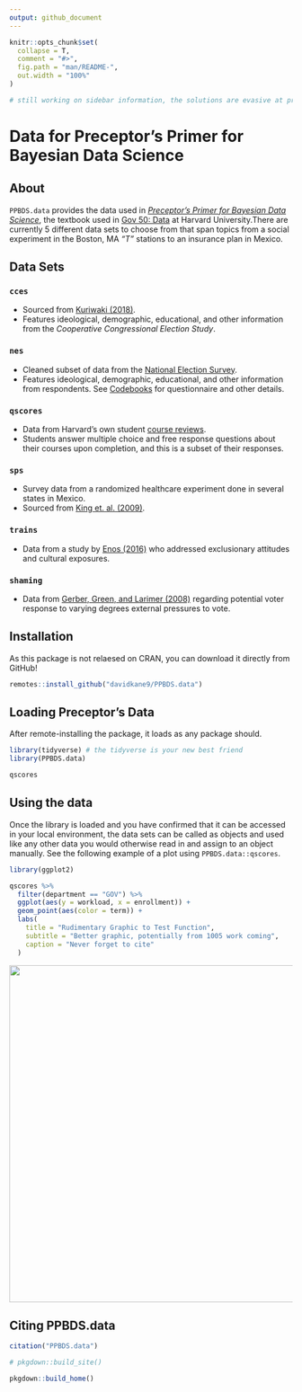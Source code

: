 ```yaml
---
output: github_document
---
```


<!-- README is generated from README.Rmd, edit ONLY this file if needed-->

```r

knitr::opts_chunk$set(
  collapse = T,
  comment = "#>",
  fig.path = "man/README-",
  out.width = "100%"
)

# still working on sidebar information, the solutions are evasive at present. 

```

# Data for Preceptor's Primer for Bayesian Data Science

## About

`PPBDS.data` provides the data used in *[Preceptor's Primer for Bayesian Data Science](https://davidkane9.github.io/PPBDS/)*, the textbook used in [Gov 50: Data](https://www.davidkane.info/files/gov_50_fall_2020.html) at Harvard University.There are currently 5 different data sets to choose from that span topics from a social experiment in the Boston, MA *"T"* stations to an insurance plan in Mexico. 

<!-- unsure if badges are available for use yet here -->

## Data Sets

### `cces` 
- Sourced from [Kuriwaki (2018)](https://doi.org/10.7910/DVN/II2DB6).
- Features ideological, demographic, educational, and other information from the *Cooperative Congressional Election Study*. 

### `nes`
- Cleaned subset of data from the [National Election Survey](https://electionstudies.org/data-center/anes-time-series-cumulative-data-file/).
- Features ideological, demographic, educational, and other information from respondents. See [Codebooks](https://electionstudies.org/data-center/anes-time-series-cumulative-data-file/) for questionnaire and other details. 

### `qscores`
- Data from Harvard's own student [course reviews](https://q.fas.harvard.edu/).
- Students answer multiple choice and free response questions about their courses upon completion, and this is a subset of their responses. 

### `sps`
- Survey data from a randomized healthcare experiment done in several states in Mexico.
- Sourced from [King et. al. (2009)](https://gking.harvard.edu/files/gking/files/pubpolforpoor.pdf). 

### `trains`
- Data from a study by [Enos (2016)](https://scholar.harvard.edu/files/renos/files/enostrains.pdf) who addressed exclusionary attitudes and cultural exposures.

### `shaming`
- Data from [Gerber, Green, and Larimer (2008)](https://doi.org/10.1017/S000305540808009X) regarding potential voter response to varying degrees external pressures to vote. 

## Installation

As this package is not relaesed on CRAN, you can download it directly from GitHub!

```r
remotes::install_github("davidkane9/PPBDS.data")

```

## Loading Preceptor's Data
After remote-installing the package, it loads as any package should.

```r
library(tidyverse) # the tidyverse is your new best friend
library(PPBDS.data)

qscores

```

## Using the data

Once the library is loaded and you have confirmed that it can be accessed in your local environment, the data sets can be called as objects and used like any other data you would otherwise read in and assign to an object manually. See the following example of a plot using `PPBDS.data::qscores`. 

```r

library(ggplot2)

qscores %>%
  filter(department == "GOV") %>%
  ggplot(aes(y = workload, x = enrollment)) + 
  geom_point(aes(color = term)) + 
  labs(
    title = "Rudimentary Graphic to Test Function",
    subtitle = "Better graphic, potentially from 1005 work coming",
    caption = "Never forget to cite"
  )

```

<img src= "man/figures/README-quick.plot-1.png" align="center" width="600">

## Citing PPBDS.data

```r

citation("PPBDS.data")

```



```r

# pkgdown::build_site()

pkgdown::build_home()

```
















